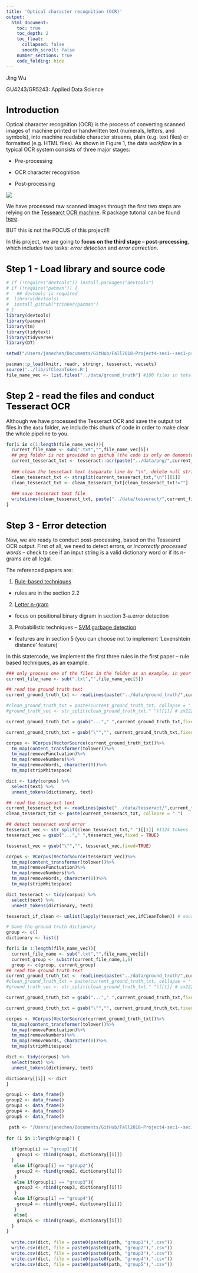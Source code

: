 ```yaml
---
title: 'Optical character recognition (OCR)'
output: 
  html_document:
    toc: true
    toc_depth: 2
    toc_float:
      collapsed: false
      smooth_scroll: false
    number_sections: true
    code_folding: hide
---
```


Jing Wu

GU4243/GR5243: Applied Data Science

<style type="text/css">
h1.title {
  font-size: 24px;
  color: Black;
}
h1 { /* Header 1 */
  font-size: 24px;
  color: Black;
}
h2 { /* Header 2 */
  font-size: 20px;
  color: Black;
}
h3 { /* Header 3 */
  font-size: 16px;
  color: Black;
}
h4 { /* Header 4 */
  font-size: 14px;
  color: Grey;
}
</style>
# Introduction {-}

Optical character recognition (OCR) is the process of converting scanned images of machine printed or
handwritten text (numerals, letters, and symbols), into machine readable character streams, plain (e.g. text files) or formatted (e.g. HTML files). As shown in Figure 1, the data *workflow* in a typical OCR system consists of three major stages:

* Pre-processing

* OCR character recognition

* Post-processing

![](../figs/ocr_flowchart.png) 

We have processed raw scanned images through the first two steps are relying on the [Tessearct OCR machine](https://en.wikipedia.org/wiki/Tesseract_(software)). R package tutorial can be found [here](https://www.r-bloggers.com/the-new-tesseract-package-high-quality-ocr-in-r/). 

BUT this is not the FOCUS of this project!!!

In this project, we are going to **focus on the third stage -- post-processing**, which includes two tasks: *error detection* and *error correction*.  

# Step 1 - Load library and source code
```r
# if (!require("devtools")) install.packages("devtools")
# if (!require("pacman")) {
#   ## devtools is required
#  library(devtools)
#  install_github("trinker/pacman")
# }
library(devtools)
library(pacman)
library(tm)
library(tidytext)
library(tidyverse)
library(DT)

setwd("/Users/janechen/Documents/GitHub/Fall2018-Project4-sec1--sec1-proj4-grp5/lib")

pacman::p_load(knitr, readr, stringr, tesseract, vecsets)
source('../lib/ifCleanToken.R')
file_name_vec <- list.files("../data/ground_truth") #100 files in total
```

# Step 2 - read the files and conduct Tesseract OCR

Although we have processed the Tesseract OCR and save the output txt files in the `data` folder, we include this chunk of code in order to make clear the whole pipeline to you.

```r
for(i in c(1:length(file_name_vec))){
  current_file_name <- sub(".txt","",file_name_vec[i])
  ## png folder is not provided on github (the code is only on demonstration purpose)
  current_tesseract_txt <- tesseract::ocr(paste("../data/png/",current_file_name,".png",sep=""))
  
  ### clean the tessetact text (separate line by "\n", delete null string, transter to lower case)
  clean_tesseract_txt <- strsplit(current_tesseract_txt,"\n")[[1]]
  clean_tesseract_txt <- clean_tesseract_txt[clean_tesseract_txt!=""]
  
  ### save tesseract text file
  writeLines(clean_tesseract_txt, paste("../data/tesseract/",current_file_name,".txt",sep=""))
}
```

# Step 3 - Error detection

Now, we are ready to conduct post-processing, based on the Tessearct OCR output. First of all, we need to detect errors, or *incorrectly processed words* -- check to see if an input string is a valid dictionary word or if its n-grams are all legal.

The referenced papers are:

1. [Rule-based techniques](http://webpages.ursinus.edu/akontostathis/KulpKontostathisFinal.pdf)

- rules are in the section 2.2 

2. [Letter n-gram](https://ieeexplore.ieee.org/stamp/stamp.jsp?tp=&arnumber=1672564)

- focus on positional binary digram in section 3-a.error detection

3. Probabilistic techniques -- [SVM garbage detection](https://dl.acm.org/citation.cfm?doid=2034617.2034626)

- features are in section 5 (you can choose not to implement ‘Levenshtein distance’ feature)


In this statercode, we implement the first three rules in the first paper -- rule based techniques, as an example.

```r
### only process one of the files in the folder as an example, in your project, you need to use all the files
current_file_name <- sub(".txt","",file_name_vec[5])

## read the ground truth text
current_ground_truth_txt <- readLines(paste("../data/ground_truth/",current_file_name,".txt",sep=""), warn=FALSE)

#clean_ground_truth_txt = paste(current_ground_truth_txt, collapse = " ") # zx2229
#ground_truth_vec <- str_split(clean_ground_truth_txt," ")[[1]] # zx2229

current_ground_truth_txt = gsub("..."," ",current_ground_truth_txt,fixed = TRUE)

current_ground_truth_txt = gsub("\"","", current_ground_truth_txt,fixed=TRUE)

corpus <- VCorpus(VectorSource(current_ground_truth_txt))%>%
  tm_map(content_transformer(tolower))%>%
  tm_map(removePunctuation)%>%
  tm_map(removeNumbers)%>%
  tm_map(removeWords, character(0))%>%
  tm_map(stripWhitespace)

dict <- tidy(corpus) %>%
  select(text) %>%
  unnest_tokens(dictionary, text)

## read the tesseract text
current_tesseract_txt <- readLines(paste("../data/tesseract/",current_file_name,".txt",sep=""), warn=FALSE)
clean_tesseract_txt <- paste(current_tesseract_txt, collapse = " ")

## detect tesseract word error
tesseract_vec <- str_split(clean_tesseract_txt," ")[[1]] #1124 tokens
tesseract_vec = gsub("..."," ",tesseract_vec,fixed = TRUE)

tesseract_vec = gsub("\"","", tesseract_vec,fixed=TRUE)

corpus <- VCorpus(VectorSource(tesseract_vec))%>%
  tm_map(content_transformer(tolower))%>%
  tm_map(removePunctuation)%>%
  tm_map(removeNumbers)%>%
  tm_map(removeWords, character(0))%>%
  tm_map(stripWhitespace)

dict_tesseract <- tidy(corpus) %>%
  select(text) %>%
  unnest_tokens(dictionary, text)

tesseract_if_clean <- unlist(lapply(tesseract_vec,ifCleanToken)) # source code of ifCleanToken in in lib folder
```


```r
# Save the ground truth dictionary
group <- c()
dictionary <- list()

for(i in 1:length(file_name_vec)){
  current_file_name <- sub(".txt","",file_name_vec[i])
  current_group <- substr(current_file_name,1,6)
  group <- c(group, current_group)
## read the ground truth text
current_ground_truth_txt <- readLines(paste("../data/ground_truth/",current_file_name,".txt",sep=""), warn=FALSE)
#clean_ground_truth_txt = paste(current_ground_truth_txt, collapse = " ") # zx2229
#ground_truth_vec <- str_split(clean_ground_truth_txt," ")[[1]] # zx2229

current_ground_truth_txt = gsub("..."," ",current_ground_truth_txt,fixed = TRUE)

current_ground_truth_txt = gsub("\"","", current_ground_truth_txt,fixed=TRUE)

corpus <- VCorpus(VectorSource(current_ground_truth_txt))%>%
  tm_map(content_transformer(tolower))%>%
  tm_map(removePunctuation)%>%
  tm_map(removeNumbers)%>%
  tm_map(removeWords, character(0))%>%
  tm_map(stripWhitespace)

dict <- tidy(corpus) %>%
  select(text) %>%
  unnest_tokens(dictionary, text)

dictionary[[i]] <- dict
}

group1 <- data_frame()
group2 <- data_frame()
group3 <- data_frame()
group4 <- data_frame()
group5 <- data_frame()

 path <- "/Users/janechen/Documents/GitHub/Fall2018-Project4-sec1--sec1-proj4-grp5/data/ground_truth/"
 
for (i in 1:length(group)) {
  
  if(group[i] == "group1"){
    group1 <- rbind(group1, dictionary[[i]])
  }
   else if(group[i] == "group2"){
    group2 <- rbind(group2, dictionary[[i]])
   }
   else if(group[i] == "group3"){
    group3 <- rbind(group3, dictionary[[i]])
   }
   else if(group[i] == "group4"){
    group4 <- rbind(group4, dictionary[[i]])
   }
   else{
    group5 <- rbind(group5, dictionary[[i]])
  }
}
 
  write.csv(dict, file = paste0(paste0(path, "group1"),".csv"))
  write.csv(dict, file = paste0(paste0(path, "group2"),".csv"))
  write.csv(dict, file = paste0(paste0(path, "group3"),".csv"))
  write.csv(dict, file = paste0(paste0(path, "group4"),".csv"))
  write.csv(dict, file = paste0(paste0(path, "group5"),".csv"))
```
